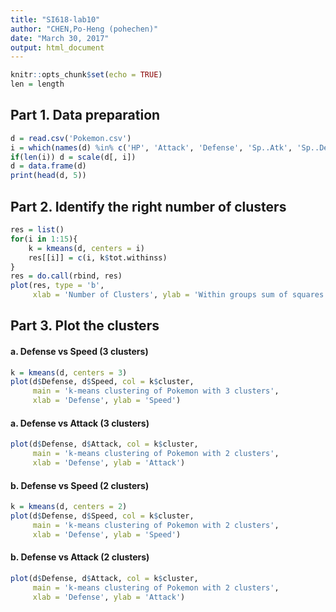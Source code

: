 ```yaml
---
title: "SI618-lab10"
author: "CHEN,Po-Heng (pohechen)"
date: "March 30, 2017"
output: html_document
---
```


```r
knitr::opts_chunk$set(echo = TRUE)
len = length
```

## Part 1. Data preparation
```r
d = read.csv('Pokemon.csv')
i = which(names(d) %in% c('HP', 'Attack', 'Defense', 'Sp..Atk', 'Sp..Def', 'Speed'))
if(len(i)) d = scale(d[, i])
d = data.frame(d)
print(head(d, 5))

```

## Part 2. Identify the right number of clusters
```r
res = list()
for(i in 1:15){
    k = kmeans(d, centers = i)
    res[[i]] = c(i, k$tot.withinss)
}
res = do.call(rbind, res)
plot(res, type = 'b', 
     xlab = 'Number of Clusters', ylab = 'Within groups sum of squares')
```

## Part 3. Plot the clusters
#### a. Defense vs Speed (3 clusters)
```r
k = kmeans(d, centers = 3)
plot(d$Defense, d$Speed, col = k$cluster,
     main = 'k-means clustering of Pokemon with 3 clusters',
     xlab = 'Defense', ylab = 'Speed')
```

#### a. Defense vs Attack (3 clusters)
```r
plot(d$Defense, d$Attack, col = k$cluster,
     main = 'k-means clustering of Pokemon with 2 clusters',
     xlab = 'Defense', ylab = 'Attack')
```

#### b. Defense vs Speed (2 clusters)
```r
k = kmeans(d, centers = 2)
plot(d$Defense, d$Speed, col = k$cluster,
     main = 'k-means clustering of Pokemon with 2 clusters',
     xlab = 'Defense', ylab = 'Speed')
```

#### b. Defense vs Attack (2 clusters)
```r
plot(d$Defense, d$Attack, col = k$cluster,
     main = 'k-means clustering of Pokemon with 2 clusters',
     xlab = 'Defense', ylab = 'Attack')
```

